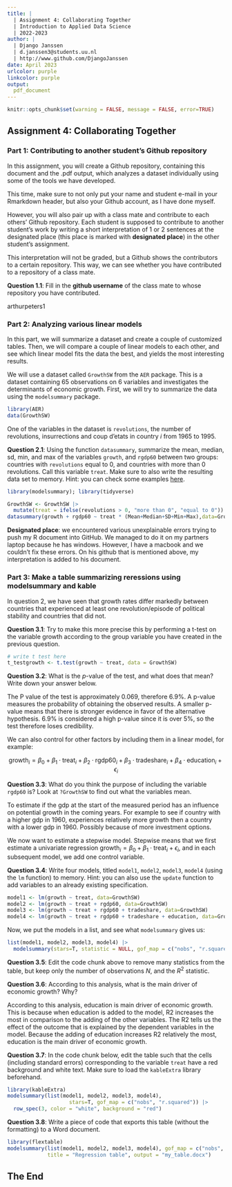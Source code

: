 ```yaml
---
title: | 
  | Assignment 4: Collaborating Together
  | Introduction to Applied Data Science
  | 2022-2023
author: |
  | Django Janssen
  | d.janssen3@students.uu.nl
  | http://www.github.com/DjangoJanssen
date: April 2023
urlcolor: purple
linkcolor: purple
output: 
  pdf_document
---
```


```r
knitr::opts_chunk$set(warning = FALSE, message = FALSE, error=TRUE)
```

## Assignment 4: Collaborating Together 

### Part 1: Contributing to another student's Github repository

In this assignment, you will create a Github repository, containing this document and the .pdf output, which analyzes a dataset individually using some of the tools we have developed. 

This time, make sure to not only put your name and student e-mail in your Rmarkdown header, but also your Github account, as I have done myself. 

However, you will also pair up with a class mate and contribute to each others' Github repository. Each student is supposed to contribute to another student's work by writing a short interpretation of 1 or 2 sentences at the designated place (this place is marked with **designated place**) in the other student's assignment. 

This interpretation will not be graded, but a Github shows the contributors to a certain repository. This way, we can see whether you have contributed to a repository of a class mate. 

**Question 1.1**: Fill in the __github username__ of the class mate to whose repository you have contributed. 

arthurpeters1

### Part 2: Analyzing various linear models

In this part, we will summarize a dataset and create a couple of customized tables. Then, we will compare a couple of linear models to each other, and see which linear model fits the data the best, and yields the most interesting results.

We will use a dataset called `GrowthSW` from the `AER` package. This is a dataset containing 65 observations on 6 variables and investigates the determinants of economic growth. First, we will try to summarize the data using the `modelsummary` package. 

```r
library(AER)
data(GrowthSW)
```

One of the variables in the dataset is `revolutions`, the number of revolutions, insurrections and coup d'etats in country $i$ from 1965 to 1995.

**Question 2.1**: Using the function `datasummary`, summarize the mean, median, sd, min, and max of the variables `growth`, and `rgdp60` between two groups: countries with `revolutions` equal to 0, and countries with more than 0 revolutions. Call this variable `treat`. Make sure to also write the resulting data set to memory. Hint: you can check some examples [here](https://vincentarelbundock.github.io/modelsummary/articles/datasummary.html#datasummary).

```r
library(modelsummary); library(tidyverse)

GrowthSW <- GrowthSW |>
  mutate(treat = ifelse(revolutions > 0, "more than 0", "equal to 0")) 
datasummary(growth + rgdp60 ~ treat * (Mean+Median+SD+Min+Max),data=GrowthSW)
```

**Designated place**: we encountered various unexplainable errors trying to push my R document into GitHub. We managed to do it on my partners laptop because he has windows. However, I have a macbook and we couldn't fix these errors. On his github that is mentioned above, my interpretation is added to his document.


### Part 3: Make a table summarizing reressions using modelsummary and kable

In question 2, we have seen that growth rates differ markedly between countries that experienced at least one revolution/episode of political stability and countries that did not. 

**Question 3.1**: Try to make this more precise this by performing a t-test on the variable growth according to the group variable you have created in the previous question. 

```r
# write t test here
t_testgrowth <- t.test(growth ~ treat, data = GrowthSW)
```

**Question 3.2**: What is the $p$-value of the test, and what does that mean? Write down your answer below.

The P value of the test is approximately 0.069, therefore 6.9%. A p-value measures the probability of obtaining the observed results. A smaller p-value means that there is stronger evidence in favor of the alternative hypothesis. 6.9% is considered a high p-value since it is over 5%, so the test therefore loses credibility. 

We can also control for other factors by including them in a linear model, for example:

$$
\text{growth}_i = \beta_0 + \beta_1 \cdot \text{treat}_i + \beta_2 \cdot \text{rgdp60}_i + \beta_3 \cdot \text{tradeshare}_i + \beta_4 \cdot \text{education}_i + \epsilon_i
$$

**Question 3.3**: What do you think the purpose of including the variable `rgdp60` is? Look at `?GrowthSW` to find out what the variables mean. 

To estimate if the gdp at the start of the measured period has an influence on potential growth in the coming years. For example to see if country with a higher gdp in 1960, experiences relatively more growth then a country with a lower gdp in 1960. Possibly because of more investment options.

We now want to estimate a stepwise model. Stepwise means that we first estimate a univariate regression $\text{growth}_i = \beta_0 + \beta_1 \cdot \text{treat}_i + \epsilon_i$, and in each subsequent model, we add one control variable. 

**Question 3.4**: Write four models, titled `model1`, `model2`, `model3`, `model4` (using the `lm` function) to memory. Hint: you can also use the `update` function to add variables to an already existing specification.

```r
model1 <- lm(growth ~ treat, data=GrowthSW)
model2 <- lm(growth ~ treat + rgdp60, data=GrowthSW)
model3 <- lm(growth ~ treat + rgdp60 + tradeshare, data=GrowthSW)
model4 <- lm(growth ~ treat + rgdp60 + tradeshare + education, data=GrowthSW)
```

Now, we put the models in a list, and see what `modelsummary` gives us:

```r
list(model1, model2, model3, model4) |>
  modelsummary(stars=T, statistic = NULL, gof_map = c("nobs", "r.squared"))
```

**Question 3.5**: Edit the code chunk above to remove many statistics from the table, but keep only the number of observations $N$, and the $R^2$ statistic. 

**Question 3.6**: According to this analysis, what is the main driver of economic growth? Why?

According to this analysis, education is main driver of economic growth. This is because when education is added to the model, R2 increases the most in comparison to the adding of the other variables. The R2 tells us the effect of the outcome that is explained by the dependent variables in the model. Because the adding of education increases R2 relatively the most, education is the main driver of economic growth.

**Question 3.7**: In the code chunk below, edit the table such that the cells (including standard errors) corresponding to the variable `treat` have a red background and white text. Make sure to load the `kableExtra` library beforehand.

```r
library(kableExtra)
modelsummary(list(model1, model2, model3, model4), 
                    stars=T, gof_map = c("nobs", "r.squared")) |>
  row_spec(3, color = "white", background = "red")
```

**Question 3.8**: Write a piece of code that exports this table (without the formatting) to a Word document. 

```r
library(flextable)
modelsummary(list(model1, model2, model3, model4), gof_map = c("nobs", "r.squared"),
             title = "Regression table", output = "my_table.docx")
```

## The End
